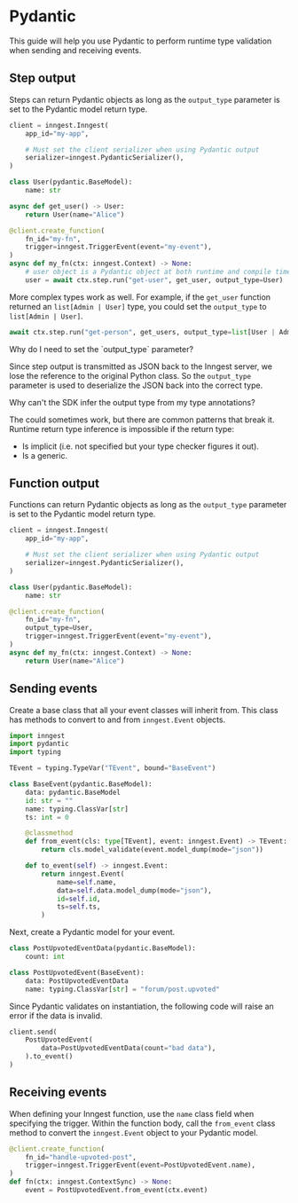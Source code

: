 
# Pydantic

This guide will help you use Pydantic to perform runtime type validation when sending and receiving events.

## Step output

Steps can return Pydantic objects as long as the `output_type` parameter is set to the Pydantic model return type.

```py
client = inngest.Inngest(
    app_id="my-app",

    # Must set the client serializer when using Pydantic output
    serializer=inngest.PydanticSerializer(),
)

class User(pydantic.BaseModel):
    name: str

async def get_user() -> User:
    return User(name="Alice")

@client.create_function(
    fn_id="my-fn",
    trigger=inngest.TriggerEvent(event="my-event"),
)
async def my_fn(ctx: inngest.Context) -> None:
    # user object is a Pydantic object at both runtime and compile time
    user = await ctx.step.run("get-user", get_user, output_type=User)
```

More complex types work as well. For example, if the `get_user` function returned an `list[Admin | User]` type, you could set the `output_type` to `list[Admin | User]`.

```py
await ctx.step.run("get-person", get_users, output_type=list[User | Admin])
```

<Info>
Why do I need to set the `output_type` parameter?

Since step output is transmitted as JSON back to the Inngest server, we lose the reference to the original Python class. So the `output_type` parameter is used to deserialize the JSON back into the correct type.
</Info>

<Info>
Why can't the SDK infer the output type from my type annotations?

The could sometimes work, but there are common patterns that break it. Runtime return type inference is impossible if the return type:
- Is implicit (i.e. not specified but your type checker figures it out).
- Is a generic.
</Info>

## Function output

Functions can return Pydantic objects as long as the `output_type` parameter is set to the Pydantic model return type.

```py
client = inngest.Inngest(
    app_id="my-app",

    # Must set the client serializer when using Pydantic output
    serializer=inngest.PydanticSerializer(),
)

class User(pydantic.BaseModel):
    name: str

@client.create_function(
    fn_id="my-fn",
    output_type=User,
    trigger=inngest.TriggerEvent(event="my-event"),
)
async def my_fn(ctx: inngest.Context) -> None:
    return User(name="Alice")
```

## Sending events

Create a base class that all your event classes will inherit from. This class has methods to convert to and from `inngest.Event` objects.
```py
import inngest
import pydantic
import typing

TEvent = typing.TypeVar("TEvent", bound="BaseEvent")

class BaseEvent(pydantic.BaseModel):
    data: pydantic.BaseModel
    id: str = ""
    name: typing.ClassVar[str]
    ts: int = 0

    @classmethod
    def from_event(cls: type[TEvent], event: inngest.Event) -> TEvent:
        return cls.model_validate(event.model_dump(mode="json"))

    def to_event(self) -> inngest.Event:
        return inngest.Event(
            name=self.name,
            data=self.data.model_dump(mode="json"),
            id=self.id,
            ts=self.ts,
        )
```

Next, create a Pydantic model for your event.
```py
class PostUpvotedEventData(pydantic.BaseModel):
    count: int

class PostUpvotedEvent(BaseEvent):
    data: PostUpvotedEventData
    name: typing.ClassVar[str] = "forum/post.upvoted"
```

Since Pydantic validates on instantiation, the following code will raise an error if the data is invalid.
```py
client.send(
    PostUpvotedEvent(
        data=PostUpvotedEventData(count="bad data"),
    ).to_event()
)
```

## Receiving events

When defining your Inngest function, use the `name` class field when specifying the trigger. Within the function body, call the `from_event` class method to convert the `inngest.Event` object to your Pydantic model.
```py
@client.create_function(
    fn_id="handle-upvoted-post",
    trigger=inngest.TriggerEvent(event=PostUpvotedEvent.name),
)
def fn(ctx: inngest.ContextSync) -> None:
    event = PostUpvotedEvent.from_event(ctx.event)
```
